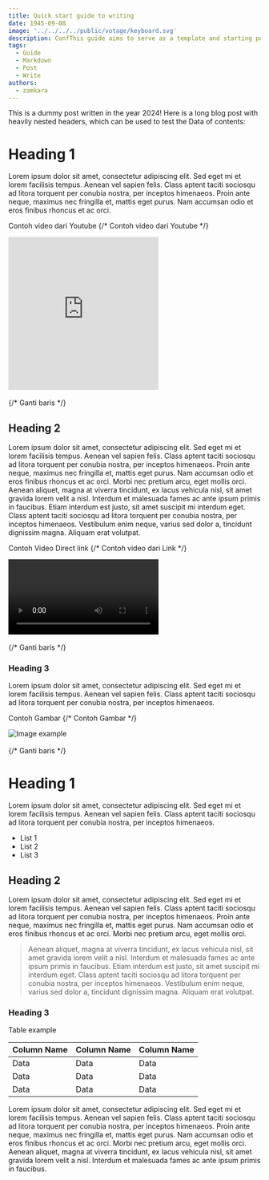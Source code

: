```yaml
---
title: Quick start guide to writing
date: 1945-09-08
image: '../../../../public/votage/keyboard.svg'
description: ConfThis guide aims to serve as a template and starting point for new users.
tags:
  - Guide
  - Markdown
  - Post
  - Write
authors:
  - zamkara
---
```



This is a dummy post written in the year 2024! Here is a long blog post with heavily nested headers, which can be used to test the Data of contents:

# Heading 1

Lorem ipsum dolor sit amet, consectetur adipiscing elit. Sed eget mi et lorem facilisis tempus. Aenean vel sapien felis. Class aptent taciti sociosqu ad litora torquent per conubia nostra, per inceptos himenaeos. Proin ante neque, maximus nec fringilla et, mattis eget purus. Nam accumsan odio et eros finibus rhoncus et ac orci.

Contoh video dari Youtube
{/* Contoh video dari Youtube */}
<div className="border border-foreground/5 py-2 transition-colors bg-primary-foreground/50 backdrop-blur-lg duration-300 ease-in-out hover:bg-foreground/5 rounded-2xl px-2">
      <iframe
        className="w-full rounded-xl"
        height="305"
        src="https://www.youtube.com/embed/_cMxraX_5RE?autoplay=1"
        title="YouTube video player"
        frameborder="0"
        allow="accelerometer; clipboard-write; encrypted-media; gyroscope; picture-in-picture"
        allowfullscreen
      ></iframe>
</div>

<br>
{/* Ganti baris */}
</br>

## Heading 2

Lorem ipsum dolor sit amet, consectetur adipiscing elit. Sed eget mi et lorem facilisis tempus. Aenean vel sapien felis. Class aptent taciti sociosqu ad litora torquent per conubia nostra, per inceptos himenaeos. Proin ante neque, maximus nec fringilla et, mattis eget purus. Nam accumsan odio et eros finibus rhoncus et ac orci. Morbi nec pretium arcu, eget mollis orci. Aenean aliquet, magna at viverra tincidunt, ex lacus vehicula nisl, sit amet gravida lorem velit a nisl. Interdum et malesuada fames ac ante ipsum primis in faucibus. Etiam interdum est justo, sit amet suscipit mi interdum eget. Class aptent taciti sociosqu ad litora torquent per conubia nostra, per inceptos himenaeos. Vestibulum enim neque, varius sed dolor a, tincidunt dignissim magna. Aliquam erat volutpat.

Contoh Video Direct link
{/* Contoh video dari Link */}
<div>
    <video 
    controls 
    autoplay
    className="
      rounded-2xl border border-foreground/5 py-2 px-2 h-auto w-full transition-colors bg-primary-foreground/50 backdrop-blur-lg duration-300 ease-in-out hover:bg-foreground/5">
      <source
        src="http://distribution.bbb3d.renderfarming.net/video/mp4/bbb_sunflower_1080p_60fps_normal.mp4" />
    </video>
</div>

<br>
{/* Ganti baris */}
</br>

### Heading 3

Lorem ipsum dolor sit amet, consectetur adipiscing elit. Sed eget mi et lorem facilisis tempus. Aenean vel sapien felis. Class aptent taciti sociosqu ad litora torquent per conubia nostra, per inceptos himenaeos.

Contoh Gambar
{/* Contoh Gambar */}
<div className="border border-foreground/5 py-1 transition-colors bg-primary-foreground/50 backdrop-blur-lg duration-300 ease-in-out hover:bg-foreground/5 rounded-2xl px-2">
      <img 
      src="https://peach.blender.org/wp-content/uploads/rodents.png"
      alt="Image example" 
      className="w-full rounded-lg my-1" 
      onContextMenu="return false"
      draggable="false"
      />
</div>

<br>
{/* Ganti baris */}
</br>

# Heading 1

Lorem ipsum dolor sit amet, consectetur adipiscing elit. Sed eget mi et lorem facilisis tempus. Aenean vel sapien felis. Class aptent taciti sociosqu ad litora torquent per conubia nostra, per inceptos himenaeos.
- List 1
- List 2
- List 3

## Heading 2

Lorem ipsum dolor sit amet, consectetur adipiscing elit. Sed eget mi et lorem facilisis tempus. Aenean vel sapien felis. Class aptent taciti sociosqu ad litora torquent per conubia nostra, per inceptos himenaeos. Proin ante neque, maximus nec fringilla et, mattis eget purus. Nam accumsan odio et eros finibus rhoncus et ac orci. Morbi nec pretium arcu, eget mollis orci. 
> Aenean aliquet, magna at viverra tincidunt, ex lacus vehicula nisl, sit amet gravida lorem velit a nisl. Interdum et malesuada fames ac ante ipsum primis in faucibus. Etiam interdum est justo, sit amet suscipit mi interdum eget. Class aptent taciti sociosqu ad litora torquent per conubia nostra, per inceptos himenaeos. Vestibulum enim neque, varius sed dolor a, tincidunt dignissim magna. Aliquam erat volutpat.

### Heading 3

Table example

| Column Name | Column Name | Column Name |
-|-|-
| Data | Data | Data |
| Data | Data | Data |
| Data | Data | Data |

Lorem ipsum dolor sit amet, consectetur adipiscing elit. Sed eget mi et lorem facilisis tempus. Aenean vel sapien felis. Class aptent taciti sociosqu ad litora torquent per conubia nostra, per inceptos himenaeos. Proin ante neque, maximus nec fringilla et, mattis eget purus. Nam accumsan odio et eros finibus rhoncus et ac orci. Morbi nec pretium arcu, eget mollis orci. Aenean aliquet, magna at viverra tincidunt, ex lacus vehicula nisl, sit amet gravida lorem velit a nisl. Interdum et malesuada fames ac ante ipsum primis in faucibus. 